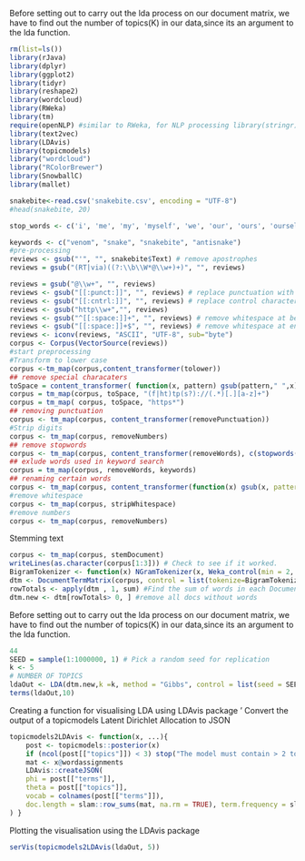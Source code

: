 Before setting out to carry out the lda process on our document matrix, we have to find out the number of topics(K) in our data,since its an argument to the lda function.
```r


rm(list=ls()) 
library(rJava)
library(dplyr) 
library(ggplot2) 
library(tidyr) 
library(reshape2) 
library(wordcloud) 
library(RWeka)
library(tm)
require(openNLP) #similar to RWeka, for NLP processing library(stringr)
library(text2vec)
library(LDAvis)
library(topicmodels)
library("wordcloud")
library("RColorBrewer")
library(SnowballC)
library(mallet)

```

```r
snakebite<-read.csv('snakebite.csv', encoding = "UTF-8") 
#head(snakebite, 20)
```

```r
stop_words <- c('i', 'me', 'my', 'myself', 'we', 'our', 'ours', 'ourselves', 'you', 'your', 'yours', 'yourself', 'could', 'take','yourselves', 'he', 'him', 'his', 'himself', 'she', 'her', 'hers', 'herself', 'it', 'its', 'itself','they', 'them', 'their', 'theirs', 'themselves', 'what', 'which', 'who', 'whom', 'this', 'that', 'these','those', 'am', 'is', 'are', 'was', 'were', 'be', 'been', 'being', 'have', 'has', 'had', 'having', 'do','does', 'did', 'doing', 'a', 'an', 'the', 'and', 'but', 'if', 'or', 'because', 'as', 'until', 'while','of', 'at', 'by', 'for', 'with', 'about', 'against', 'between', 'into', 'through', 'during', 'before', 'found','after', 'above', 'below', 'to', 'from', 'up', 'down', 'in', 'out', 'on', 'off', 'over', 'under', 'again', 'co', 't','further', 'always', 'then', 'once', 'here', 'there', 'when', 'where', 'why', 'how', 'all', 'any', 'both', 'each','few', 'more', 'most', 'other', 'some', 'such', 'no', 'nor', 'not', 'only', 'own', 'same', 'so', 'than','too', 'very', 's', 't', 'can', 'will', 'just', 'don', 'should', 'now', 'd', 'll', 'm', 'o', 're', 've','y', 'ain', 'aren', 'couldn', 'didn', 'doesn', 'hadn', 'hasn', 'haven', 'isn', 'ma', 'mightn', 'mustn','needn', 'shan', 'shouldn', 'wasn', 'weren', 'won', 'wouldn', 'jus', 'could', 'always', 'take', 'get', 'via', 'find', 'go', 'n', 'fcbeabcfcbedbabc' ,'fcbeabc', 'get', 'dont', 'say')

keywords <- c("venom", "snake", "snakebite", "antisnake")
#pre-processing
reviews <- gsub("'", "", snakebite$Text) # remove apostrophes 
reviews = gsub("(RT|via)((?:\\b\\W*@\\w+)+)", "", reviews)

reviews = gsub("@\\w+", "", reviews)
reviews <- gsub("[[:punct:]]", "", reviews) # replace punctuation with space
reviews <- gsub("[[:cntrl:]]", "", reviews) # replace control characters with space
reviews <- gsub("http\\w+","", reviews)
reviews <- gsub("^[[:space:]]+", "", reviews) # remove whitespace at beginning of documents
reviews <- gsub("[[:space:]]+$", "", reviews) # remove whitespace at end of documents
reviews <- iconv(reviews, "ASCII", "UTF-8", sub="byte")
corpus <- Corpus(VectorSource(reviews))
#start preprocessing
#Transform to lower case
corpus <-tm_map(corpus,content_transformer(tolower))
## remove special characaters
toSpace = content_transformer( function(x, pattern) gsub(pattern," ",x) )
corpus = tm_map(corpus, toSpace, "(f|ht)tp(s?)://(.*)[.][a-z]+")
corpus = tm_map( corpus, toSpace, "https*")
## removing punctuation
corpus <- tm_map(corpus, content_transformer(removePunctuation))
#Strip digits
corpus <- tm_map(corpus, removeNumbers)
## remove stopwords
corpus <- tm_map(corpus, content_transformer(removeWords), c(stopwords("english"), stop_words))
## exlude words used in keyword search
corpus = tm_map(corpus, removeWords, keywords)
## renaming certain words
corpus <- tm_map(corpus, content_transformer(function(x) gsub(x, pattern = "\\<nm\\>", replacement = "n8m")))
#remove whitespace
corpus <- tm_map(corpus, stripWhitespace)
#remove numbers
corpus <- tm_map(corpus, removeNumbers)

```


Stemming text

```r

corpus <- tm_map(corpus, stemDocument) 
writeLines(as.character(corpus[1:3])) # Check to see if it worked.
BigramTokenizer <- function(x) NGramTokenizer(x, Weka_control(min = 2, max = 2))
dtm <- DocumentTermMatrix(corpus, control = list(tokenize=BigramTokenizer, weighting = weightTf))
rowTotals <- apply(dtm , 1, sum) #Find the sum of words in each Document
dtm.new <- dtm[rowTotals> 0, ] #remove all docs without words

```

Before setting out to carry out the lda process on our document matrix, we have to find out the number of topics(K) in our data,since its an argument to the lda function.


```r



44
SEED = sample(1:1000000, 1) # Pick a random seed for replication
k <- 5
# NUMBER OF TOPICS
ldaOut <- LDA(dtm.new,k =k, method = "Gibbs", control = list(seed = SEED, burnin = 1000, thin =100,iter = 2000))
terms(ldaOut,10)

```

Creating a function for visualising LDA using LDAvis package
' Convert the output of a topicmodels Latent Dirichlet Allocation to JSON

```r
topicmodels2LDAvis <- function(x, ...){
    post <- topicmodels::posterior(x)
    if (ncol(post[["topics"]]) < 3) stop("The model must contain > 2 topics")
    mat <- x@wordassignments 
    LDAvis::createJSON(
    phi = post[["terms"]],
    theta = post[["topics"]],
    vocab = colnames(post[["terms"]]),
    doc.length = slam::row_sums(mat, na.rm = TRUE), term.frequency = slam::col_sums(mat, na.rm = TRUE)
) }

```


Plotting the visualisation using the LDAvis package

```r

serVis(topicmodels2LDAvis(ldaOut, 5))
```


